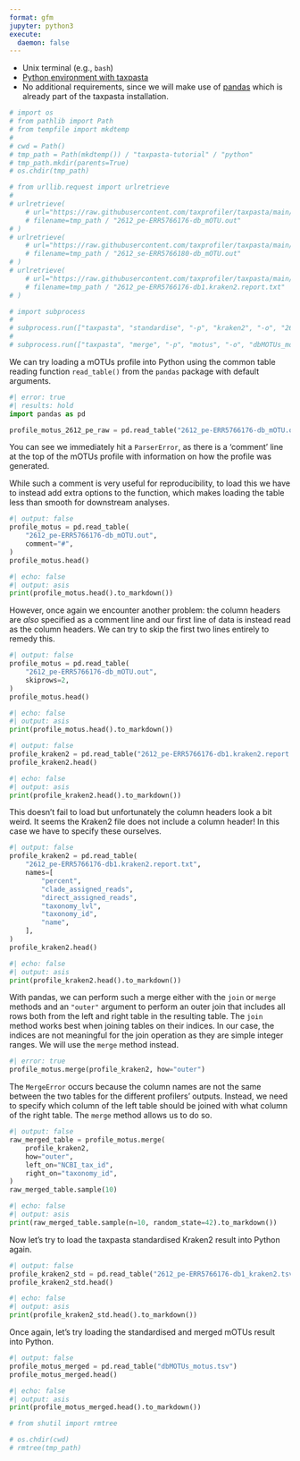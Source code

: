```yaml
---
format: gfm
jupyter: python3
execute:
  daemon: false
---
```


<!-- --8<-- [start:software] -->

- Unix terminal (e.g., `bash`)
- [Python environment with taxpasta](/#install)
- No additional requirements, since we will make use of [pandas](https://pandas.pydata.org/) which is already part of the taxpasta installation.

<!-- --8<-- [end:software] -->

```python
# import os
# from pathlib import Path
# from tempfile import mkdtemp
#
# cwd = Path()
# tmp_path = Path(mkdtemp()) / "taxpasta-tutorial" / "python"
# tmp_path.mkdir(parents=True)
# os.chdir(tmp_path)
```

```python
# from urllib.request import urlretrieve
#
# urlretrieve(
    # url="https://raw.githubusercontent.com/taxprofiler/taxpasta/main/tests/data/motus/2612_pe-ERR5766176-db_mOTU.out",
    # filename=tmp_path / "2612_pe-ERR5766176-db_mOTU.out"
# )
# urlretrieve(
    # url="https://raw.githubusercontent.com/taxprofiler/taxpasta/main/tests/data/motus/2612_se-ERR5766180-db_mOTU.out",
    # filename=tmp_path / "2612_se-ERR5766180-db_mOTU.out"
# )
# urlretrieve(
    # url="https://raw.githubusercontent.com/taxprofiler/taxpasta/main/tests/data/kraken2/2612_pe-ERR5766176-db1.kraken2.report.txt",
    # filename=tmp_path / "2612_pe-ERR5766176-db1.kraken2.report.txt"
# )
```

```python
# import subprocess
#
# subprocess.run(["taxpasta", "standardise", "-p", "kraken2", "-o", "2612_pe-ERR5766176-db1_kraken2.tsv", "2612_pe-ERR5766176-db1.kraken2.report.txt"], check=True, capture_output=True)
#
# subprocess.run(["taxpasta", "merge", "-p", "motus", "-o", "dbMOTUs_motus.tsv", "2612_pe-ERR5766180-db_mOTU.out", "2612_se-ERR5766180-db_mOTU.out"], check=True, capture_output=True)
```

<!-- --8<-- [start:raw-motus] -->

We can try loading a mOTUs profile into Python using the common table reading function `read_table()` from the `pandas` package with default arguments.

```python
#| error: true
#| results: hold
import pandas as pd

profile_motus_2612_pe_raw = pd.read_table("2612_pe-ERR5766176-db_mOTU.out")
```

You can see we immediately hit a `ParserError`, as there is a 'comment' line at the top of the mOTUs profile with information on how the profile was generated.

While such a comment is very useful for reproducibility, to load this we have to instead add extra options to the function, which makes loading the table less than smooth for downstream analyses.

```python
#| output: false
profile_motus = pd.read_table(
    "2612_pe-ERR5766176-db_mOTU.out",
    comment="#",
)
profile_motus.head()
```

```python
#| echo: false
#| output: asis
print(profile_motus.head().to_markdown())
```

However, once again we encounter another problem: the column headers are _also_ specified as a comment line and our first line of data is instead read as the column headers. We can try to skip the first two lines entirely to remedy this.

```python
#| output: false
profile_motus = pd.read_table(
    "2612_pe-ERR5766176-db_mOTU.out",
    skiprows=2,
)
profile_motus.head()
```

```python
#| echo: false
#| output: asis
print(profile_motus.head().to_markdown())
```

<!-- --8<-- [end:raw-motus] -->

<!-- --8<-- [start:raw-kraken2] -->

```python
#| output: false
profile_kraken2 = pd.read_table("2612_pe-ERR5766176-db1.kraken2.report.txt")
profile_kraken2.head()
```

```python
#| echo: false
#| output: asis
print(profile_kraken2.head().to_markdown())
```

This doesn't fail to load but unfortunately the column headers look a bit weird. It seems the Kraken2 file does not include a column header! In this case we have to specify these ourselves.

```python
#| output: false
profile_kraken2 = pd.read_table(
    "2612_pe-ERR5766176-db1.kraken2.report.txt",
    names=[
        "percent",
        "clade_assigned_reads",
        "direct_assigned_reads",
        "taxonomy_lvl",
        "taxonomy_id",
        "name",
    ],
)
profile_kraken2.head()
```

```python
#| echo: false
#| output: asis
print(profile_kraken2.head().to_markdown())
```

<!-- --8<-- [end:raw-kraken2] -->

<!-- --8<-- [start:outer-join] -->

With pandas, we can perform such a merge either with the `join` or `merge`
methods and an `"outer"` argument to perform an outer join that includes all
rows both from the left and right table in the resulting table. The `join`
method works best when joining tables on their indices. In our case, the indices
are not meaningful for the join operation as they are simple integer ranges. We
will use the `merge` method instead.

```python
#| error: true
profile_motus.merge(profile_kraken2, how="outer")
```

The `MergeError` occurs because the column names are not the same between the
two tables for the different profilers' outputs.  Instead, we need to specify
which column of the left table should be joined with what column of the right
table. The `merge` method allows us to do so.

```python
#| output: false
raw_merged_table = profile_motus.merge(
    profile_kraken2,
    how="outer",
    left_on="NCBI_tax_id",
    right_on="taxonomy_id",
)
raw_merged_table.sample(10)
```

```python
#| echo: false
#| output: asis
print(raw_merged_table.sample(n=10, random_state=42).to_markdown())
```

<!-- --8<-- [end:outer-join] -->

<!-- --8<-- [start:std-kraken2] -->

Now let’s try to load the taxpasta standardised Kraken2 result into
Python again.

```python
#| output: false
profile_kraken2_std = pd.read_table("2612_pe-ERR5766176-db1_kraken2.tsv")
profile_kraken2_std.head()
```

```python
#| echo: false
#| output: asis
print(profile_kraken2_std.head().to_markdown())
```

<!-- --8<-- [end:std-kraken2] -->

<!-- --8<-- [start:merge-motus] -->

Once again, let's try loading the standardised and merged mOTUs result into Python.

```python
#| output: false
profile_motus_merged = pd.read_table("dbMOTUs_motus.tsv")
profile_motus_merged.head()
```

```python
#| echo: false
#| output: asis
print(profile_motus_merged.head().to_markdown())
```

<!-- --8<-- [end:merge-motus] -->

```python
# from shutil import rmtree

# os.chdir(cwd)
# rmtree(tmp_path)
```
